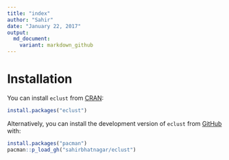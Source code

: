 ```yaml
---
title: "index"
author: "Sahir"
date: "January 22, 2017"
output:
  md_document:
    variant: markdown_github
---
```


# Installation

You can install `eclust` from [CRAN](https://cran.r-project.org/package=eclust):

```r
install.packages("eclust")
```

Alternatively, you can install the development version of `eclust` from [GitHub](https://github.com/sahirbhatnagar/eclust) with:

```r
install.packages("pacman")
pacman::p_load_gh("sahirbhatnagar/eclust")
```

